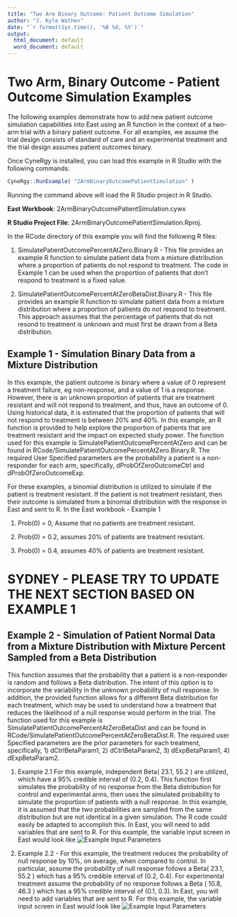 ```yaml
---
title: "Two Arm Binary Outcome: Patient Outcome Simulation"
author: "J. Kyle Wathen"
date: "`r format(Sys.time(), '%B %d, %Y')`"
output:
  html_document: default
  word_document: default
---
```


# Two Arm, Binary Outcome - Patient Outcome Simulation Examples

The following examples demonstrate how to add new patient outcome simulation capabilities into East using an R function in the context of a two-arm trial with a binary patient outcome. For all examples, we assume the trial design consists of standard of care and an experimental treatment and the trial design assumes patient outcomes binary.      

Once CyneRgy is installed, you can load this example in R Studio with the following commands:
```r
CyneRgy::RunExample( "2ArmBinaryOutcomePatientSimulation" )
```

Running the command above will load the R Studio project in R Studio. 


**East Workbook**: 2ArmBinaryOutcomePatientSimulation.cywx

**R Studio Project File**: 2ArmBinaryOutcomePatientSimulation.Rproj.

In the RCode directory of this example you will find the following R files:

1.  SimulatePatientOutcomePercentAtZero.Binary.R - This file provides an example R function to simulate patient data from a mixture distribution where a proportion of patients do not respond to treatment. The code in Example 1 can be used when the proportion of patients that don't respond to treatment is a fixed value.   

1.  SimulatePatientOutcomePercentAtZeroBetaDist.Binary.R - This file provides an example R function to simulate patient data from a mixture distribution where a proportion of patients do not respond to treatment. This approach assumes that the percentage of patients that do not resond to treatment is unknown and must first be drawn from a Beta distribution.    

## Example 1 - Simulation Binary Data from a Mixture Distribution 

In this example, the patient outcome is binary where a value of 0 represent a treatment failure, eg non-response, and a value of 1 is a response. However, there is an unknown proportion of patients that are treatment resistant and will not respond to treatment, and thus, have an outcome of 0.  Using historical data, it is estimated that the proportion of patients that will not respond to treatment is between 20% and 40%. In this example, an R function is provided to help explore the proportion of patients that are treatment resistant and the impact on expected study power. The function used for this example is SimulatePatientOutcomePercentAtZero and can be found in RCode/SimulatePatientOutcomePercentAtZero.Binary.R. The required User Specified parameters are the probability a patient is a non-responder for each arm, specifically, dProbOfZeroOutcomeCtrl and dProbOfZeroOutcomeExp.

For these examples, a binomial distribution is utilized to simulate if the patient is treatment resistant. If the patient is not treatment resistant, then their outcome is simulated from a binomial distribution with the response in East and sent to R. In the East workbook - Example 1 

1. Prob(0) = 0, Assume that no patients are treatment resistant. 

1. Prob(0) = 0.2, assumes 20% of patients are treatment resistant. 

1.  Prob(0) = 0.4, assumes 40% of patients are treatment resistant.


# SYDNEY - PLEASE TRY TO UPDATE THE NEXT SECTION BASED ON EXAMPLE 1

## Example 2 - Simulation of Patient Normal Data from a Mixture Distribution with Mixture Percent Sampled from a Beta Distribution

This function assumes that the probability that a patient is a non-responder is random and follows a Beta distribution. The intent of this option is to incorporate the variability in the unknown probability of null response. In addition, the provided function allows for a different Beta distribution for each treatment, which may be used to understand how a treatment that reduces the likelihood of a null response would perform in the trial. The function used for this example is SimulatePatientOutcomePercentAtZeroBetaDist and can be found in RCode/SimulatePatientOutcomePercentAtZeroBetaDist.R. The required user Specified parameters are the prior parameters for each treatment, specifically, 1) dCtrlBetaParam1, 2) dCtrlBetaParam2, 3) dExpBetaParam1, 4) dExpBetaParam2.

1. Example 2.1 For this example, independent Beta( 23.1, 55.2 ) are utilized, which have a 95% credible interval of (0.2, 0.4).  This function first simulates the probability of no response from the Beta distribution for control and experimental arms, then uses the simulated probability to simulate the proportion of patients with a null response.  In this example, it is assumed that the two probabilities are sampled from the same distribution but are not identical in a given simulation.  The R code could easily be adapted to accomplish this.  In East, you will need to add variables that are sent to R. For this example, the variable input screen in East would look like ![Example Input Parameters](Example2_1Variables.png)

2. Example 2.2 - For this example, the treatment reduces the probability of null response by 10%, on average, when compared to control. In particular, assume the probability of null response follows a Beta( 23.1, 55.2 ) which has a 95% credible interval of (0.2, 0.4). For experimental treatment assume the probability of no response follows a Beta ( 10.8, 46.3 ) which has a 95% credible interval of (0.1, 0.3). In East, you will need to add variables that are sent to R. For this example, the variable input screen in East would look like ![Example Input Parameters](Example2_2Variables.png)





